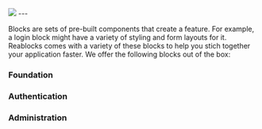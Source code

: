 

<div className="my-0 mx-auto text-white text-center flex flex-col">
  <img
    className="mx-auto mb-8 mt-8"
    src={img.src}
  />
  ---
</div>

Blocks are sets of pre-built components that create a feature. For example, a login
block might have a variety of styling and form layouts for it. Reablocks comes with
a variety of these blocks to help you stich together your application faster.
We offer the following blocks out of the box:

### Foundation
<Cards>
  <Cards.Card title="😱 Not Found" href="/blocks/foundation/not-found" />
  <Cards.Card title="❌ Empty State" href="/blocks/foundation/empty-state" />
  <Cards.Card title="🗣️ Contact" href="/blocks/foundation/contact" />
  <Cards.Card title="⏳ Timeline" href="/blocks/foundation/timeline" />
</Cards>

### Authentication
<Cards>
  <Cards.Card title="🔐 Login" href="/blocks/authentication/login" />
  <Cards.Card title="🤷‍♂️ Forgot Password" href="/blocks/authentication/forgot-password" />
  <Cards.Card title="📝 Register" href="/blocks/authentication/register" />
  <Cards.Card title="☎️ MFA" href="/blocks/authentication/mfa" />
</Cards>

### Administration
<Cards>
  <Cards.Card title="👦 Profile" href="/blocks/administration/profile" />
  <Cards.Card title="💰 Pricing" href="/blocks/administration/pricing" />
  <Cards.Card title="💸 Billing" href="/blocks/administration/billing" />
  <Cards.Card title="👬 Team" href="/blocks/administration/team" />
</Cards>